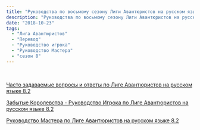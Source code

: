 ```yaml
---
title: "Руководства по восьмому сезону Лиги Авантюристов на русском языке"
description: "Руководства по восьмому сезону Лиги Авантюристов на русском языке"
date: "2018-10-23"
tags: 
  - "Лига Авантюристов"
  - "Перевод"
  - "Руководство игрока"
  - "Руководство Мастера"
  - "сезон 8"
---
```



 

[Часто задаваемые вопросы и ответы по Лиге Авантюристов на русском языке 8.2](https://cyborgsandmages.com/wp-content/uploads/2018/10/faq_8_2_rus.pdf "FAQ_8_2_RUS")

[Забытые Королевства - Руководство Игрока по Лиге Авантюристов на русском языке 8.2](https://cyborgsandmages.com/wp-content/uploads/2018/10/forgotten_realms_-_alpg_v82_rus.pdf "FORGOTTEN_REALMS_-_ALPG_v82_rus")

[Руководство Мастера по Лиге Авантюристов на русском языке 8.2](https://cyborgsandmages.com/wp-content/uploads/2018/10/aldmg_8_2_rus.pdf "ALDMG_8_2_RUS")
